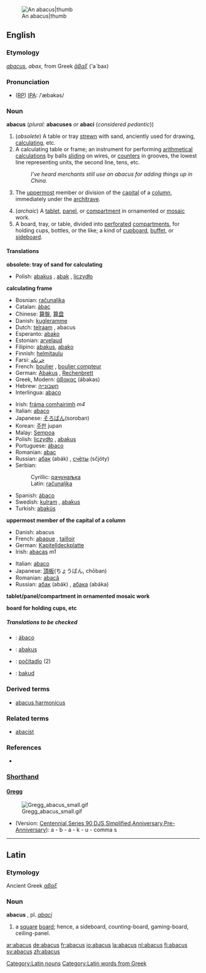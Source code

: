 {{wikisource1911Enc|Abacus}}
[[Image:Boulier1.JPG|An abacus|thumb]]
==English==

===Etymology===
{{L.}} ''[[abacus]]'', ''abax'', from Greek ''[[ἄβαξ]]''<!--provide the ancient Greek here--> ('a`bax)

===Pronunciation===
* ([[RP]]) [[IPA]]: /ˈæbəkəs/

===Noun===
'''abacus''' (''plural:'' '''abacuses''' ''or'' '''abaci''' (''considered pedantic''))

#<!--DefA-->(''obsolete'') A table or tray [[strewn]] with sand, anciently used for drawing, [[calculating]], etc. 
#<!--DefB-->A calculating table or frame; an instrument for performing [[arithmetical]] [[calculations]] by balls [[sliding]] on wires, or [[counters]] in grooves, the lowest line representing units, the second line, tens, etc.
#:''I've heard merchants still use an abacus for adding things up in China.''
#<!--DefC-->{{architecture}} The [[uppermost]] member or division of the [[capital]] of a [[column]], immediately under the [[architrave]]. 
#<!--DefD-->(''archaic'') A [[tablet]], [[panel]], or [[compartment]] in ornamented or [[mosaic]] work.
#<!--DefE-->A board, tray, or table, divided into [[perforated]] [[compartments]], for holding cups, bottles, or the like; a kind of [[cupboard]], [[buffet]], or [[sideboard]].

====Translations====

<!--DefA-->'''obsolete: tray of sand for calculating'''
{{top}}
{{mid}}
*Polish: [[abakus]] {{m}}, [[abak]] {{m}}, [[liczydło]] {{n}}
{{bottom}}

<!--DefB-->'''calculating frame'''
{{top}}
*Bosnian: [[računaljka]] {{f}}
*Catalan: [[àbac]]
*Chinese: [[算盤]], [[算盘]]
*Danish: [[kugleramme]]
*Dutch: [[telraam]] {{n}}, abacus {{m}}
*Esperanto: [[abako]]
*Estonian: [[arvelaud]]
*Filipino: [[abakus]], [[abako]]
*Finnish: [[helmitaulu]]
*Farsi: [[چرتکه]]
*French: [[boulier]] {{m}}, [[boulier compteur]] {{m}}
*German: [[Abakus]] {{m}}, [[Rechenbrett]] {{n}}
*Greek, Modern: [[άβακας]] (ábakas) {{m}}
*Hebrew: [[חשבונייה]]
*Interlingua: [[abaco#Interlingua|abaco]]
{{mid}}
*Irish: [[fráma comhairimh]] ''m4''
*Italian: [[abaco#Italian|abaco]] {{m}}
*Japanese: [[そろばん]](soroban)
*Korean: [[주판]] jupan
*Malay: [[Sempoa]]
*Polish: [[liczydło]] {{n}}, [[abakus#Polish|abakus]] {{m}}
*Portuguese: [[ábaco#Portuguese|ábaco]] {{m}}
*Romanian: [[abac]] {{n}}
*Russian: [[абак]] (abák) {{m}}, [[счёты]] (sčjóty) {{p}}
*Serbian:
*:Cyrillic: [[рачунаљка]] {{f}}
*:Latin: [[računaljka]] {{f}}
*Spanish: [[ábaco#Spanish|ábaco]] {{m}}
*Swedish: [[kulram]] {{c}}, [[abakus#Swedish|abakus]]
*Turkish: [[abaküs]] 
{{bottom}}

<!--DefC-->'''uppermost member of the capital of a column'''
{{top}}
*Danish: abacus
*French: [[abaque]] {{f}}, [[tailloir]] {{m}}
*German: [[Kapitelldeckplatte]] {{f}}
*Irish: [[abacas]] ''m1''
{{mid}}
*Italian: [[abaco#Italian|abaco]] {{m}}
*Japanese: [[頂板]](ちょうばん, chōban)
*Romanian: [[abacă]] {{f}}
*Russian: [[абак]] (abák) {{m}}, [[абака]] (abáka) {{f}}
{{bottom}}

<!--DefD-->'''tablet/panel/compartment in ornamented mosaic work'''
{{top}}
{{mid}}
{{bottom}}

<!--DefE-->'''board for holding cups, etc'''
{{top}}
{{mid}}
{{bottom}}

=====Translations to be checked=====
<!--Remove this section once all of the translations below have been moved into the tables above.-->
{{checktrans}}
*{{ttbc|Galician|[[Galician]]}}: [[ábaco]]
*{{ttbc|Indonesian}}: [[abakus]]
*{{ttbc|Slovak}}: [[počítadlo]] {{n}} (2)
*{{ttbc|Volapük|[[Volapük]]}}: [[bakud]]

===Derived terms===
*[[abacus harmonicus]]

===Related terms===
*[[abacist]]

===References===
*{{R:Webster 1913}}

===[http://en.wikipedia.org/wiki/Shorthand Shorthand]===
====[http://en.wikipedia.org/wiki/Gregg_Shorthand Gregg]====
[[Image:Gregg_abacus_small.gif|right]]
*(Version: [http://en.wikipedia.org/wiki/Gregg_Shorthand#Centennial_Gregg_Shorthand Centennial],[http://en.wikipedia.org/wiki/Gregg_Shorthand#Series_90_Gregg_Shorthand  Series 90],[http://en.wikipedia.org/wiki/Gregg_Shorthand#Diamond_Jubilee_Gregg_Shorthand  DJS],[http://en.wikipedia.org/wiki/Gregg_Shorthand#Simplified_Gregg_Shorthand Simplified],[http://en.wikipedia.org/wiki/Gregg_Shorthand#Anniversary_Gregg_Shorthand Anniversary],[http://en.wikipedia.org/wiki/Gregg_Shorthand#Pre-Anniversary_Gregg_Shorthand Pre-Anniversary]): a - b - a - k - u - comma s


----

==Latin==
===Etymology===
Ancient Greek ''[[αβαξ]]''
===Noun===
'''abacus''' {{m}}, pl. ''[[abaci]]''
#a [[square]] [[board]]; hence, a sideboard, counting-board, gaming-board, ceiling-panel.

[[Category:Latin nouns]]
[[Category:Latin words from Greek]]
[[ar:abacus]]
[[de:abacus]]
[[fr:abacus]]
[[io:abacus]]
[[la:abacus]]
[[nl:abacus]]
[[fi:abacus]]
[[sv:abacus]]
[[zh:abacus]]